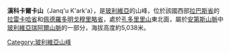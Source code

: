 {{unreferenced|time=2018-05-22T13:17:00+00:00}}
{{Coord|16|6|41|S|68|13|3|W|display=title}}

'''漢科卡爾卡山'''（Janq'u K'ark'a），是[[玻利維亞|玻利維亞]]的山峰，位於該國西部[[拉巴斯省_(玻利維亞)|拉巴斯省]]的[[拉雷卡哈省|拉雷卡哈省]]和[[佩德羅多明戈穆里略省|佩德羅多明戈穆里略省]]，處於[[孔多里里山|孔多里里山]]東北面，屬於[[安第斯山脈|安第斯山脈]]中[[玻利維亞瑞阿爾山脈|玻利維亞瑞阿爾山脈]]的一部分，海拔高度約5,038米。

{{Bolivia-geo-stub}}
[[Category:玻利維亞山峰|Category:玻利維亞山峰]]